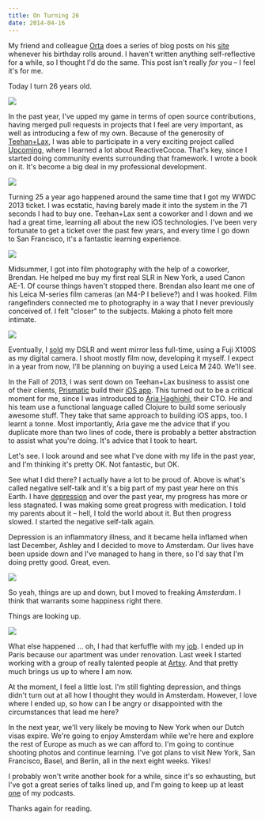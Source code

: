 ```yaml
---
title: On Turning 26
date: 2014-04-16
---
```



My friend and colleague [Orta](http://twitter.com/orta) does a series of blog posts on his [site](https://orta.github.io) whenever his birthday rolls around. I haven't written anything self-reflective for a while, so I thought I'd do the same. This post isn't really _for_ you – I feel it's for me.

Today I turn 26 years old.

![](B32D04B96E2D4F57985CB78F321C946C.jpg)

In the past year, I've upped my game in terms of open source contributions, having merged pull requests in projects that I feel are very important, as well as introducing a few of my own. Because of the generosity of [Teehan+Lax](http://teehanlax.com), I was able to participate in a very exciting project called [Upcoming](http://labs.teehanlax.com/project/upcoming), where I learned a lot about ReactiveCocoa. That's key, since I started doing community events surrounding that framework. I wrote a book on it. It's become a big deal in my professional development.

![](39FCC02E98D84C57948242BDA357502A.jpg)

Turning 25 a year ago happened around the same time that I got my WWDC 2013 ticket. I was ecstatic, having barely made it into the system in the 71 seconds I had to buy one. Teehan+Lax sent a coworker and I down and we had a great time, learning all about the new iOS technologies. I've been very fortunate to get a ticket over the past few years, and every time I go down to San Francisco, it's a fantastic learning experience.

![](A8E8C9E4B9A74FBEBFE606B9478F5F85.jpg)

Midsummer, I got into film photography with the help of a coworker, Brendan. He helped me buy my first real SLR in New York, a used Canon AE-1. Of course things haven't stopped there. Brendan also leant me one of his Leica M-series film cameras (an M4-P I believe?) and I was hooked. Film rangefinders connected me to photography in a way that I never previously conceived of. I felt "closer" to the subjects. Making a photo felt more intimate.

![](76212DE36078433F822C2B5CD40058AB.jpg)

Eventually, I [sold](/blog/doubling-down-on-mirrorless) my DSLR and went mirror less full-time, using a Fuji X100S as my digital camera. I shoot mostly film now, developing it myself. I expect in a year from now, I'll be planning on buying a used Leica M 240. We'll see.

In the Fall of 2013, I was sent down on Teehan+Lax business to assist one of their clients, [Prismatic](http://getprismatic.com) build their [iOS app](http://www.teehanlax.com/story/prismatic/). This turned out to be a critical moment for me, since I was introduced to [Aria Haghighi](https://twitter.com/aria42), their CTO. He and his team use a functional language called Clojure to build some seriously awesome stuff. They take that same approach to building iOS apps, too. I learnt a tonne. Most importantly, Aria gave me the advice that if you duplicate more than two lines of code, there is probably a better abstraction to assist what you're doing. It's advice that I took to heart.

Let's see. I look around and see what I've done with my life in the past year, and I'm thinking it's pretty OK. Not fantastic, but OK.

See what I did there? I actually have a lot to be proud of. Above is what's called negative self-talk and it's a big part of my past year here on this Earth. I have [depression](/blog/depression) and over the past year, my progress has more or less stagnated. I was making some great progress with medication. I told my parents about it –&nbsp;hell, I told the world about it. But then progress slowed. I started the negative self-talk again.

Depression is an inflammatory illness, and it became hella inflamed when last December, Ashley and I decided to move to Amsterdam. Our lives have been upside down and I've managed to hang in there, so I'd say that I'm doing pretty good. Great, even.

![](EB0202FA3B3540CCB912CC81FCE928C6.jpg)

So yeah, things are up and down, but I moved to freaking _Amsterdam_. I think that warrants some happiness right there.

Things are looking up.

![](61EE6DC47AAE47DA8A375269C494C6D1.jpg)

What else happened ... oh, I had that kerfuffle with my [job](/blog/job-hunt). I ended up in Paris because our apartment was under renovation. Last week I started working with a group of really talented people at [Artsy](http://artsy.net). And that pretty much brings us up to where I am now.

At the moment, I feel a little lost. I'm still fighting depression, and things didn't turn out at all how I thought they would in Amsterdam. However, I love where I ended up, so how can I be angry or disappointed with the circumstances that lead me here?

In the next year, we'll very likely be moving to New York when our Dutch visas expire. We're going to enjoy Amsterdam while we're here and explore the rest of Europe as much as we can afford to. I'm going to continue shooting photos and continue learning. I've got plans to visit New York, San Francisco, Basel, and Berlin, all in the next eight weeks. Yikes!

I probably won't write another book for a while, since it's so exhausting, but I've got a great series of talks lined up, and I'm going to keep up at least [one](http://notificationcenter.tv) of my podcasts.

Thanks again for reading.


  